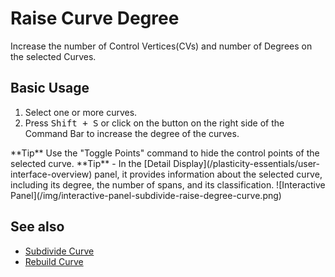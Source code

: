 
# Raise Curve Degree

<Reference shortcut="Shift + S" command="Raise Degree" button="Right of Command Bar" buttonIcon="button-raise-degree-curve-face" />

Increase the number of Control Vertices(CVs) and number of Degrees on the selected Curves.

## Basic Usage

1. Select one or more curves.
2. Press <kbd>Shift + S</kbd> or click on the button <ButtonIcon type="button-raise-degree-curve-face"/> on the right side of the Command Bar to increase the degree of the curves.

<VideoPlayer fileName="raise-degree-curve"/>

<Callout type="info" emoji="💡">
    **Tip**
    Use the "Toggle Points" command to hide the control points of the selected curve.
<VideoPlayer fileName="raise-degree-curve-hidepoints"/>
</Callout>

<Callout type="info" emoji="💡">
**Tip**
- In the [Detail Display](/plasticity-essentials/user-interface-overview) panel, it provides information about the selected curve, including its degree, the number of spans, and its classification. 
![Interactive Panel](/img/interactive-panel-subdivide-raise-degree-curve.png)

</Callout>

## See also
- [Subdivide Curve](subdivide-curve)
- [Rebuild Curve](rebuild-curve)